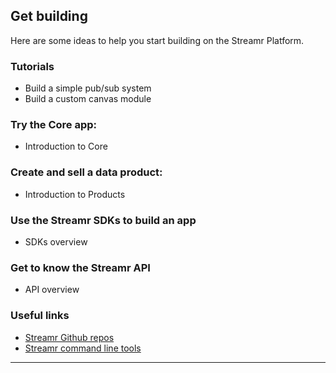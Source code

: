 
## Get building

Here are some ideas to help you start building on the Streamr Platform.

### Tutorials
- <Link to={links.docs.tutorials.buildingPubSub}>Build a simple pub/sub system</Link>
- <Link to={links.docs.tutorials.buildingCustomModule}>Build a custom canvas module</Link>

### Try the Core app:
- <Link to={links.docs.core.root}>Introduction to Core</Link>

### Create and sell a data product:
- <Link to={links.docs.products.root}>Introduction to Products</Link>

### Use the Streamr SDKs to build an app
- <Link to={links.docs.SDKs.root}>SDKs overview</Link>

### Get to know the Streamr API
- <Link to={links.docs.api.root}>API overview</Link>

<h3 id="useful-links">Useful links</h3>

- <a href="https://github.com/streamr-dev" target="_blank">Streamr Github repos</a>
- <a href="https://github.com/streamr-dev/cli-tools" target="_blank">Streamr command line tools</a>

<hr />
